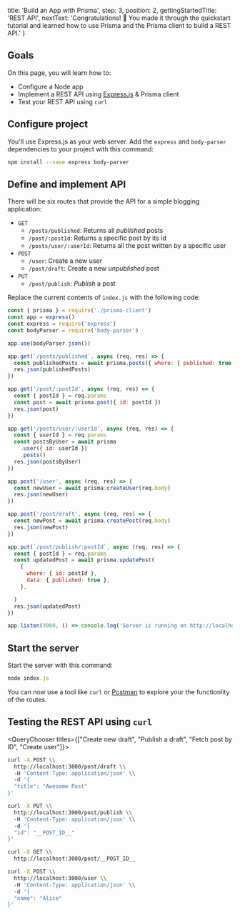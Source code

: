 
  title: 'Build an App with Prisma',
  step: 3,
  position: 2,
  gettingStartedTitle: 'REST API',
  nextText: 'Congratulations! 🚀 You made it through the quickstart tutorial and learned how to use Prisma and the Prisma client to build a REST API.'
}

## Goals

On this page, you will learn how to:

- Configure a Node app
- Implement a REST API using [Express.js](https://expressjs.com/) & Prisma client
- Test your REST API using `curl`

## Configure project

You'll use Express.js as your web server. Add the `express` and `body-parser` dependencies to your project with this command:

```bash
npm install --save express body-parser
```

## Define and implement API

There will be six routes that provide the API for a simple blogging application:

- `GET`
  - `/posts/published`: Returns all _published_ posts
  - `/post/:postId`: Returns a specific post by its id
  - `/posts/user/:userId`: Returns all the post written by a specific user
- `POST`
  - `/user`: Create a new user
  - `/post/draft`: Create a new _unpublished_ post
- `PUT`
  - `/post/publish`: _Publish_ a post

Replace the current contents of `index.js` with the following code:

```js lineNumbers,copy
const { prisma } = require('./prisma-client')
const app = express()
const express = require('express')
const bodyParser = require('body-parser')

app.use(bodyParser.json())

app.get(`/posts/published`, async (req, res) => {
  const publishedPosts = await prisma.posts({ where: { published: true } })
  res.json(publishedPosts)
})

app.get('/post/:postId', async (req, res) => {
  const { postId } = req.params
  const post = await prisma.post({ id: postId })
  res.json(post)
})

app.get('/posts/user/:userId', async (req, res) => {
  const { userId } = req.params
  const postsByUser = await prisma
    .user({ id: userId })
    .posts()
  res.json(postsByUser)
})

app.post('/user', async (req, res) => {
  const newUser = await prisma.createUser(req.body)
  res.json(newUser)
})

app.post('/post/draft', async (req, res) => {
  const newPost = await prisma.createPost(req.body)
  res.json(newPost)
})

app.put(`/post/publish/:postId`, async (req, res) => {
  const { postId } = req.params
  const updatedPost = await prisma.updatePost(
    {
      where: { id: postId },
      data: { published: true },
    },

  )
  res.json(updatedPost)
})

app.listen(3000, () => console.log('Server is running on http://localhost:3000'))
```

## Start the server

Start the server with this command:

```js
node index.js
```

You can now use a tool like `curl` or [Postman](https://www.getpostman.com/) to explore your the functionlity of the routes.

## Testing the REST API using `curl`

<QueryChooser titles={["Create new draft", "Publish a draft", "Fetch post by ID", "Create user"]}>

```bash copy
curl -X POST \\
  http://localhost:3000/post/draft \\
  -H 'Content-Type: application/json' \\
  -d '{
  "title": "Awesome Post"
}'
```

```bash copy
curl -X PUT \\
  http://localhost:3000/post/publish \\
  -H 'Content-Type: application/json' \\
  -d '{
  "id": "__POST_ID__"
}'
```

```bash copy
curl -X GET \\
  http://localhost:3000/post/__POST_ID__
```

```bash copy
curl -X POST \\
  http://localhost:3000/user \\
  -H 'Content-Type: application/json' \\
  -d '{
  "name": "Alice"
}'
```

</QueryChooser>
